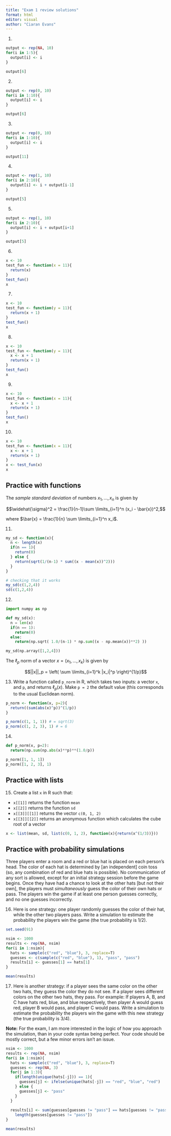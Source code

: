 ```yaml
---
title: "Exam 1 review solutions"
format: html
editor: visual
author: "Ciaran Evans"
---
```


1. 

```r
output <- rep(NA, 10)
for(i in 1:5){
  output[i] <- i
}

output[6]
```

2. 

```r
output <- rep(0, 10)
for(i in 1:10){
  output[i] <- i
}

output[6]
```

3. 

```r
output <- rep(0, 10)
for(i in 1:10){
  output[i] <- i
}

output[11]
```

4. 

```r
output <- rep(1, 10)
for(i in 2:10){
  output[i] <- i + output[i-1]
}

output[5]
```

5. 

```r
output <- rep(1, 10)
for(i in 2:10){
  output[i] <- i + output[i+1]
}

output[5]
```


6.

```r
x <- 10
test_fun <- function(x = 11){
  return(x)
}
test_fun()
x
```

7.

```r
x <- 10
test_fun <- function(y = 11){
  return(x + 1)
}
test_fun()
x
```

8.

```r
x <- 10
test_fun <- function(y = 11){
  x <- x + 1
  return(x + 1)
}
test_fun()
x
```

9.

```r
x <- 10
test_fun <- function(x = 11){
  x <- x + 1
  return(x + 1)
}
test_fun()
x
```

10.

```r
x <- 10
test_fun <- function(x = 11){
  x <- x + 1
  return(x + 1)
}
x <- test_fun(x)
x
```

## Practice with functions

The *sample standard deviation* of numbers $x_1,...,x_n$ is given by 

$$\widehat{\sigma}^2 = \frac{1}{n-1}\sum \limits_{i=1}^n (x_i - \bar{x})^2,$$

where $\bar{x} = \frac{1}{n} \sum \limits_{i=1}^n x_i$.

11. 

```r
my_sd <- function(x){
  n <- length(x)
  if(n == 1){
    return(0)
  } else {
    return(sqrt(1/(n-1) * sum((x - mean(x))^2)))
  }
}

# checking that it works
my_sd(c(1,2,4))
sd(c(1,2,4))
```


12.

```python
import numpy as np

def my_sd(x):
  n = len(x)
  if(n == 1):
    return(0)
  else:
    return(np.sqrt( 1.0/(n-1) * np.sum((x - np.mean(x))**2) ))

my_sd(np.array([1,2,4]))
```


The $\ell_p$ norm of a vector $x = (x_1,...,x_k)$ is given by

$$||x||_p = \left( \sum \limits_{i=1}^k |x_i|^p \right)^{1/p}$$

13. Write a function called `p_norm` in R, which takes two inputs: a vector `x`, and `p`, and returns $\ell_p(x)$. Make `p = 2` the default value (this corresponds to the usual Euclidean norm).

```r
p_norm <- function(x, p=2){
  return((sum(abs(x)^p))^(1/p))
}

p_norm(c(1, 1, 1)) # = sqrt(3)
p_norm(c(1, 2, 3), 1) # = 6
```


14. 

```python
def p_norm(x, p=2):
  return(np.sum(np.abs(x)**p)**(1.0/p))

p_norm([1, 1, 1])
p_norm([1, 2, 3], 1)
```


## Practice with lists

15. Create a list `x` in R such that:

* `x[[1]]` returns the function `mean`
* `x[[2]]` returns the function `sd`
* `x[[3]][[1]]` returns the vector `c(0, 1, 2)`
* `x[[3]][[2]]` returns an anonymous function which calculates the cube root of a vector

```r
x <- list(mean, sd, list(c(0, 1, 2), function(x){return(x^(1/3))}))
```


## Practice with probability simulations

Three players enter a room and a red or blue hat is placed on each person’s head.
The color of each hat is determined by [an independent] coin toss (so, any combination of red and blue hats is possible). No communication of any sort is allowed, except for an initial strategy session before the game begins. Once they have had a chance to look at the other hats [but not their own], the players must *simultaneously* guess the color of their own hats or pass. The players win the game if at least one person guesses correctly, and no one guesses incorrectly.

16. Here is one strategy: one player randomly guesses the color of their hat, while the other two players pass. Write a simulation to estimate the probability the players win the game (the true probability is 1/2).

```r
set.seed(91)

nsim <- 1000
results <- rep(NA, nsim)
for(i in 1:nsim){
  hats <- sample(c("red", "blue"), 3, replace=T)
  guesses <- c(sample(c("red", "blue"), 1), "pass", "pass")
  results[i] <- guesses[1] == hats[1]
}

mean(results)
```


17. Here is another strategy: if a player sees the same color on the other two hats, they guess the color they do not see. If a player sees different colors on the other two hats, they pass. For example: If players A, B, and C have hats red, blue, and blue respectively, then player A would guess red, player B would pass, and player C would pass. Write a simulation to estimate the probability the players win the game with this new strategy (the true probability is 3/4).

**Note:** For the exam, I am more interested in the logic of how you approach the simulation, than in your code syntax being perfect. Your code should be mostly correct, but a few minor errors isn't an issue.

```r
nsim <- 1000
results <- rep(NA, nsim)
for(i in 1:nsim){
  hats <- sample(c("red", "blue"), 3, replace=T)
  guesses <- rep(NA, 3)
  for(j in 1:3){
    if(length(unique(hats[-j])) == 1){
      guesses[j] <- ifelse(unique(hats[-j]) == "red", "blue", "red")
    } else {
      guesses[j] <- "pass"
    }
  }
  
  results[i] <- sum(guesses[guesses != "pass"] == hats[guesses != "pass"]) == 
    length(guesses[guesses != "pass"])
}

mean(results)
```

